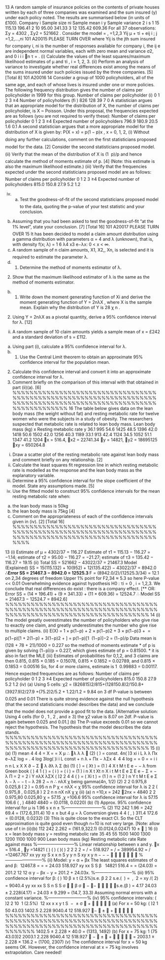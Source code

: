 
13 A random sample of insurance policies on the contents of private houses written
by each of three companies was examined and the sum insured (y) under each
policy noted. The results are summarised below (in units of £100).
Company
i
Sample size
ni
Sample mean
i y
Sample variance
2
i s
1 15 115.13 196.41
2 10 95.00 341.33
3 12 135.42 609.36
For all 37 observations: Σy = 4302 , Σy2 = 521662 .
Consider the model
= , =1,2,3 Yij μ + τi + eij i ; j =1,2,...,ni
101 A20015 PLEASE TURN OVER
where Yij is the jth sum insured for company i, ni is the number of responses
available for company i, the ij e are independent normal variables, each with zero
mean and variance σ2, and 0 i i
i
n τ = .
(i) Calculate the values of the least squares/maximum likelihood estimates of
μ and τi , i = 1, 2, 3. 
(ii) Perform an analysis of variance to investigate whether real differences
exist among the means of the sums insured under such policies issued by
the three companies. [5]
[Total 8]
101 A20016
14 Consider a group of 1000 policyholders, all of the same age, and each of whose
lives is insured under one or more policies. The following frequency distribution
gives the number of claims per policyholder in 1999 for this group.
Number of claims per policyholder (i) 0 1 2 3 ≥4
Number of policyholders (fi ) 826 128 39 7 0
A statistician argues that an appropriate model for the distribution of X, the
number of claims per policyholder, is X ~ Poisson. Under this proposal, the
frequencies expected are as follows (you are not required to verify these):
Number of claims per policyholder 0 1 2 3 ≥4
Expected number of policyholders 796.9 180.9 20.5 1.6 0.1
A second statistician argues that a more appropriate model for the distribution of
X is given by:
P(X = x) = p(1 − p)x , x = 0, 1, 2,
(i) Without doing any further calculations, comment on the first statisticians
proposed model for the data. [2]
Consider the second statisticians proposed model.
(ii) Verify that the mean of the distribution of X is (1  p)/p and hence
calculate the method of moments estimate of p. [4]
(Note: this estimate is also the maximum likelihood estimate.)
(iii) Verify that the frequencies expected under the second statisticians
proposed model are as follows:
Number of claims per policyholder 0 1 2 3 ≥4
Expected number of policyholders 815.0 150.8 27.9 5.2 1.2

(iv) (a) Test the goodness-of-fit of the second statisticians proposed model
to the data, quoting the p-value of your test statistic and your
conclusion.
(b) Assuming that you had been asked to test the goodness-of-fit at
the 1% level, state your conclusion.
[7]
[Total 16]
101 A20017 PLEASE TURN OVER
15 It has been decided to model a claim amount distribution using a gamma
distribution with parameters α = 4 and λ (unknown), that is, with density
f(x; λ) =
1
6
λ4 x3 e−λx: 0 < x < ∞.
(i) A random sample of n claim amounts, X1, X2,, Xn, is selected and it is
required to estimate the parameter λ.
(a) (1) Determine the method of moments estimator of λ.
(2) Show that the maximum likelihood estimator of λ is the
same as the method of moments estimator.
(b) (1) Write down the moment generating function of Xi and
derive the moment generating function of Y = 2nλX , where
X is the sample mean. Explain why the distribution of Y
is 28
χ n .
(2) Using Y = 2nλX as a pivotal quantity, derive a 95%
confidence interval for λ. [12]
(ii) A random sample of 10 claim amounts yields a sample mean of x = £242
and a standard deviation of s = £112.
(a) Using part (i), calculate a 95% confidence interval for λ.
(b) (1) Use the Central Limit theorem to obtain an approximate
95% confidence interval for the population mean.
(2) Calculate this confidence interval and convert it into an
approximate confidence interval for λ.
(3) Comment briefly on the comparison of this interval with
that obtained in part (ii)(a). [6]
%%%%%%%%%%%%%%%%%%%%%%%%%%%%%%%%%%%%%%%%%%%%%%%%%%%%%%%%%%%%%%%%%%%%%%%%%%%%%%%%%%%%%%%%%%%%%%%%%%%%%%%%%%%%%%%%%%%
16 The table below gives data on the lean body mass (the weight without fat) and
resting metabolic rate for twelve women who were the subjects in a study of
obesity. The researchers suspected that metabolic rate is related to lean body
mass.
Lean body mass (kg)
x
Resting metabolic rate
y
36.1 995
54.6 1425
48.5 1396
42.0 1418
50.6 1502
42.0 1256
40.3 1189
33.1 913
42.4 1124
34.5 1052
51.1 1347
41.2 1204
x = 516.4, x2 = 22741.34
y = 14821, y2 = 18695125
xy = 650264.8
(i) Draw a scatter plot of the resting metabolic rate against lean body mass
and comment briefly on any relationship. [2]
(ii) Calculate the least squares fit regression line in which resting metabolic
rate is modelled as the response and the lean body mass as the
explanatory variable. 
(iii) Determine a 95\% confidence interval for the slope coefficient of the model.
State any assumptions made. [5]
(iv) Use the fitted model to construct 95\% confidence intervals for the mean
resting metabolic rate when:
(a) the lean body mass is 50kg
(b) the lean body mass is 75kg [4]
(v) Comment on the appropriateness of each of the confidence intervals given
in (iv). [2]
[Total 16]
%%%%%%%%%%%%%%%%%%%%%%%%%%%%%%%%%%%%%%%%%%%%%%%%%%%%%%%%%%%%%%%%%%%%%%%%%%%%%%%%%%%%%%%%%%%%%%%%%%%%%%%%%%

13 (i) Estimate of μ = 4302/37 = 116.27
Estimate of τ1 = 115.13 − 116.27 = −1.14;
estimate of τ2 = 95.00 − 116.27 = −21.27;
estimate of τ3 = 135.42 − 116.27 = 19.15
(ii) Total SS = 521662 − 43022/37 = 21467.3
Model (Explained) SS = 15(115.132) + 10(952) + 12(135.422) − 43022/37
= 8942.0 **
∴Error SS = 21467.3 − 8942.0 = 12525.3 **
F = (8942.0/2)/(12525.3/34) = 12.1 on 2,34 degrees of freedom
Upper 1% point for F2,34 ≈ 5.3 so here P-value << 0.01
Overwhelming evidence against hypothesis H0 : τi = 0 , i = 1,2,3.
We conclude that real differences do exist : there is a company effect.
[** OR: Error SS = (14 × 196.41) + (9 × 341.33) + (11 × 609.36) = 12524.7
∴ Model SS = 21467.3 − 12524.7 = 8942.6]
%%%%%%%%%%%%%%%%%%%%%%%%%%%%%%%%%%%%%%%%%%%%%%%%%%%%%%%%%%%%%%%%%%%%%%%%%%%%%%%%%%%%%%%%%%%%%%%%%%%%%%%%%%
14 (i) The model greatly overestimates the number of policyholders who give
rise to exactly one claim, and greatly underestimates the number who give
rise to multiple claims.
(ii) E(X) = 1 × p(1−p) + 2 × p(1−p)2 + 3 × p(1−p)3 + 
= p(1−p)[1 + 2(1−p) + 3(1−p)2 + ] = p(1−p)[1  (1−p)]−2 = (1−p)/p
Data mean is (128 + 78 + 21)/1000 = 0.227
so the method of moments estimate * of p is given by solving
(1−p)/p = 0.227, which gives estimate of p = 0.81500.
* it is also in fact the MLE
(iii) Estimates of probabilities for 0,1,2, and 3 claims are then 0.815,
0.815 × 0.185 = 0.15078, 0.815 × 0.1852 = 0.02789, and
0.815 × 0.1853 = 0.00516
So, for 4 or more claims, estimate is 1  0.99883 = 0.00117.
Hence expected frequencies are as follows:
Number of claims per policyholder  0 1 2 3 ≥4
Expected number of policyholders 815.0 150.8 27.9 5.2 1.2
(iv) (a) Using 5 cells:
χ2 = (826815)2/815+(128150.8)2/150.8+(3927.9)2/27.9 +(75.2)2/5.2
+ 1.22/1.2 = 9.84 on 3 df
P-value is between 0.025 and 0.01
There is quite strong evidence against the null hypothesis (that the
second statisticians model describes the data) and we conclude that
the model does not provide a good fit to the data.
[Alternative solution: Using 4 cells (for 0 , 1 , 2 , and ≥ 3) the χ2 value
is 8.07 on 2df. P-value is again between 0.025 and 0.01.]
  (b) The P-value exceeds 0.01 so we cannot reject the hypothesis.
The hypothesis that the model describes the data stands.
%%%%%%%%%%%%%%%%%%%%%%%%%%%%%%%%%%%%%%%%%%%%%%%%%%%%%%%%%%%%%%%%%%%%%%%%%%%%%%%%%%%%%%%%%%%%%%%%%%%%%%%%%%
15 (i) (a)
(1) mean
4 4 4
= X = =
X
μ ∴ λ
λ λ

(2) ( ) = const. 4n( )3 xi
i L λ λ Πx e−λΣ
log = . 4 log 3log( )i i L const + n λ + Πx − λΣx
4  4 4 log = = 0 = = i
i
n n
L x
X X
∂ − Σ  λ
∂λ λ Σ
(b)
(1) ( ) = ( Xt ) = (1 ) 4
X
t
M t E e − −
λ
from Green book
( ) 4
1
( ) = ( i ) = ( i ) = (1 )
i
n
X t Xt n
X
i
t
M t E e Σ E e −
Σ
=
−
λ Π
= 2 = 2 i Y nλX λΣX
( )2 2 4 4
( ) = ( Xi t ) = (1 ) n = (1 2 ) n
Y
t
M t E e Σ λ − λ − − t −
λ
28
2 ~ n ∴ nλX χ being gamma(4n, 1/2)
(2) 2 2
0.975,8 0.025,8 ( 2 ) = 0.95 n n P χ < nλX < χ
95\% confidence interval for λ is
2 2
( 0.975,8 , 0.025,8 )
2 2
n n
nX nX
χ χ
(ii) (a) n =10,x = 242 2nx = 4840
2 2
0.975,80 0.025,80 χ = 57.15 ,χ =106.6
95% confidence interval for λ is
57.15 106.6
( , )
4840 4840
= (0.0118, 0.0220)
(b)
(1) Approx. 95% confidence interval for μ is 1.96
s
x
n
±
%--------------------------%
(2)
112
242 1.96 = 242 69.4 = (172.6,311.4)
10
± ±
but
4
μ =
λ
Conversion gives
4 4
( , )
311.4 172.6
= (0.0128, 0.0232)
(3) This is quite close to the exact CI.
So the CLT approximation is quite good even though n=10 is not
very large.
[Note: allow use of t in (ii)(b)
112
242 2.262 = (161.9,322.1) (0.0124,0.0247)
10
±  ]
16 (i) x = lean body mass
y = resting metabolic rate
35 45 55
1500
1400
1300
1200
1100
1000
900
Lean body mass (kg)
Resting metabolic rate
Rate against mass
%--------------------------%
Linear relationship between x and y.
x = 516.4 , y =14821
( )
( )
( )( )
2 2
2 2
= / = 518.927
= / = 389954.92
= / =12467.767
xx
yy
xy
S x x n
S y y n
S xy x y n
−
−
−
 
 
  
%--------------------------%
(ii) Model: y = α + βx
The least squares estimates of α and β:
 12467.8 = = = 24.03
518.927
xy
xx
S
S
β
  14821 516.4 = = (24.03) = 201.2
12 12
α y − βx −
y = 201.2 + 24.03x.
%--------------------------%
(iii) 95% confidence interval for β: ( ) 10
β ± t (2.5%)s.e. β
2 2
s.e.(  ) =  ,  2 = xy /( 2) = 9040.4
yy
xx xx
S
S n
S S
σ   β σ  −  −  
 
∴s.e.(β ) = 4.17
24.03 ± 2.228(4.17) = 24.03 ± 9.299 = (14.7, 33.3)
Assuming normal errors with a constant variance.
%---------------------------%
(iv) 95\% confidence intervals:
( )2
2
10
 1 (2.5%) 
12 xx
x x
y t
S
 −  ± σ  + 
 
 
(a) For x = 50 kg:
( )2 1 50 43.03
1402.5 2.228 9040.4
12 518.927
 −  ±  + 
 
 
%%%%%%%%%%%%%%%%%%%%%%%%%%%%%%%%%%%%%%%%%%%%%%%%%%%%%%%%%%%%%%%%%%%%%%%%%%%%%%%%%%%%%%%%%%%%%%%%%%%%%%%%%%%%%%%%%%%
1402.5 ± 2.228 × 40.0
= (1313, 1492)
(b) For x = 75 kg:
1 (75 43.03)2
2003.1 2.228 9040.4
12 518.927
 −  ±  + 
 
 
= 2003.1 ± 2.228 × 136.2
= (1700, 2307)
(v) The confidence interval for x = 50 kg seems OK.
However, the confidence interval at x = 75 kg involves extrapolation. Care
needed!
